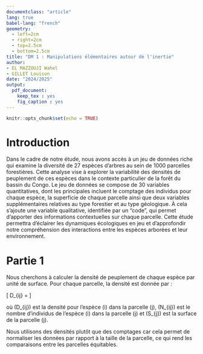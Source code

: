 ```yaml
---
documentclass: "article"
lang: true
babel-lang: "french"
geometry:
  - left=2cm
  - right=2cm
  - top=2.5cm
  - bottom=2.5cm
title: "DM 1 : Manipulations élémentaires autour de l'inertie"
author: 
- EL MAZZOUJI Wahel
- GILLET Louison
date: "2024/2025"
output: 
  pdf_document:
    keep_tex : yes
    fig_caption : yes 
---
```

```r
knitr::opts_chunk$set(echo = TRUE)
```

\begin{figure}[h!]
    \centering
    \includegraphics[width=0.5\linewidth]{ssd.png}
\end{figure}

\newpage
\tableofcontents
\cleardoublepage

# Introduction 
Dans le cadre de notre étude, nous avons accès à un jeu de données riche qui examine la diversité de 27 espèces d'arbres au sein de 1000 parcelles forestières. Cette analyse vise à explorer la variabilité des densités de peuplement de ces espèces dans le contexte particulier de la forêt du bassin du Congo.
Le jeu de données se compose de 30 variables quantitatives, dont les principales incluent le comptage des individus pour chaque espèce, la superficie de chaque parcelle ainsi que deux variables supplémentaires relatives au type forestier et au type géologique. À cela s’ajoute une variable qualitative, identifiée par un "code", qui permet d'apporter des informations contextuelles sur chaque parcelle.
Cette étude permettra d'éclairer les dynamiques écologiques en jeu et d'approfondir notre compréhension des interactions entre les espèces arborées et leur environnement.

# Partie 1 
Nous cherchons à calculer la densité de peuplement de chaque espèce par unité de surface. Pour chaque parcelle, la densité est donnée par :

\[
D_{ij} = \frac{N_{ij}}{S_{j}}
\]

où \(D_{ij}\) est la densité pour l'espèce \(i\) dans la parcelle \(j\), \(N_{ij}\) est le nombre d'individus de l'espèce \(i\) dans la parcelle \(j\) et \(S_{j}\) est la surface de la parcelle \(j\).

Nous utilisons des densités plutôt que des comptages car cela permet de normaliser les données par rapport à la taille de la parcelle, ce qui rend les comparaisons entre les parcelles équitables.

